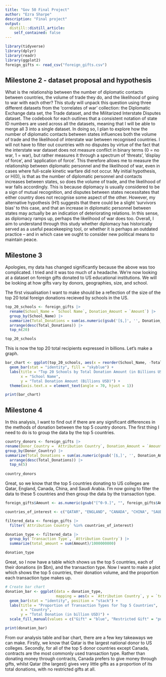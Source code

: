 ```yaml
---
title: "Gov 50 Final Project"
author: "Ezra Sharpe"
description: "Final project"
output:
  distill::distill_article:
    self_contained: false
---
```


```r
library(tidyverse)
library(dplyr)
library(readr)
library(ggplot2)
foreign_gifts <- read_csv("foreign_gifts.csv")
```

## Milestone 2 - dataset proposal and hypothesis

What is the relationship between the number of diplomatic contacts between 
countries, the volume of trade they do, and the likelihood of going to war with 
each other? This study will unpack this question using three different datasets
from the ‘correlates of war’ collection: the Diplomatic Exchange data set, the 
Trade dataset, and the Militarized Interstate Disputes dataset. The codebook for
each outlines that a consistent notation of state ID numbers are used across all
the datasets, meaning that I will be able to merge all 3 into a single dataset.
In doing so, I plan to explore how the number of diplomatic contacts between 
states influences both the volume of trade and the likelihood of interstate war
between recognised countries. I will not have to filter out countries with no 
disputes by virtue of the fact that the interstate war dataset does not measure
conflict in binary terms (0 = no war, 1 = war), but rather measures it through a spectrum of ‘threats’, ‘display of force’, and ‘application of force’. This 
therefore allows me to measure the relationship between diplomatic personnel and
the likelihood of war, even in cases where full-scale kinetic warfare did not 
occur. My initial hypothesis, or H(0), is that as the number of diplomatic 
personnel and contacts increases between states, so does the volume of trade, 
and the likelihood of war falls accordingly. This is because diplomacy is 
usually considered to be a sign of mutual recognition, and disputes between 
states necessitates that either country does not recognise some aspect of the 
other. However, my alternative hypothesis (H1) suggests that there could be a 
slight ‘survivors bias’ to this case, and that an increase in diplomatic 
personnel between states may actually be an indication of deteriorating 
relations. In this sense, as diplomacy ramps up, perhaps the likelihood of war
does too. Overall, I aim to understand through this study whether diplomacy has historically served as a useful peacekeeping tool, or whether it is perhaps an 
outdated practice – and in which case we ought to consider new political means 
to maintain peace. 

## Milestone 3

Apologies, my data has changed significantly because the above was too complicated.
I tried and it was too much of a headache. We're now looking at a dataset on foreign gifts donated to US educational institutions. We will be looking at how gifts vary by donors, geographies, size, and school. 

The first visualisation I want to make should be a reflection of the size of the top 20 total foreign donations recieved by schools in the US.

```r


top_20_schools <- foreign_gifts |>
  rename(School_Name = `School Name`, Donation_Amount = `Amount`) |>
  group_by(School_Name) |>
  summarize(Total_Donations = sum(as.numeric(gsub('[$,]', '', Donation_Amount))) / 1000000000) |>
  arrange(desc(Total_Donations)) |>
  top_n(20)

top_20_schools

```

This is now the top 20 total recipients expressed in billions. Let's make a graph.

```r

bar_chart <- ggplot(top_20_schools, aes(x = reorder(School_Name, -Total_Donations), y = Total_Donations)) +
  geom_bar(stat = "identity", fill = "skyblue") +
  labs(title = "Top 20 Schools by Total Donation Amount (in Billions USD)",
       x = "School Name",
       y = "Total Donation Amount (Billions USD)") +
  theme(axis.text.x = element_text(angle = 70, hjust = 1))

print(bar_chart)

```

## Milestone 4

In this analysis, I want to find out if there are any significant differences in 
the methods of donation between the top 5 country donors. The first thing I need
to do is to group the data by the top 5 countries.

```r

country_donors <- foreign_gifts |>
rename(Donor_Country = `Attribution Country`, Donation_Amount = `Amount`, Transaction_Method = `Transaction Type`) |>
group_by(Donor_Country) |>
summarize(Total_Donations = sum(as.numeric(gsub('[$,]', '', Donation_Amount)) / 1000000000)) |>
  arrange(desc(Total_Donations)) |>
  top_n(5)
  
country_donors

```

Great, so we know that the top 5 countries donating to US colleges are Qatar, 
England, Canada, China, and Saudi Arabia. I'm now going to filter the data to 
these 5 countries and then group the data by the transaction type. 

```r

foreign_gifts$Amount <- as.numeric(gsub("[^0-9.]", "", foreign_gifts$Amount))

countries_of_interest <- c("QATAR", "ENGLAND", "CANADA", "CHINA", "SAUDI ARABIA")

filtered_data <- foreign_gifts |>
  filter(`Attribution Country` %in% countries_of_interest)

donation_type <- filtered_data |>
  group_by(`Transaction Type`, `Attribution Country`) |>
  summarize(total_amount = sum(Amount)/1000000000) 

donation_type

```

Great, so I now have a table which shows us the top 5 countries, each of their 
donations (in $bn), and the transaction type. Now I want to make a plot which
shows the top 5 countries, their donation volume, and the proportion each
transaction type makes up.

```r
# Create bar chart
donation_bar <- ggplot(data = donation_type, 
                       mapping = aes(x = `Attribution Country`, y = `total_amount`, fill = `Transaction Type`)) +
  geom_bar(stat = "identity", position = "stack") +
  labs(title = "Proportion of Transaction Types for Top 5 Countries",
       x = "Country",
       y = "Total Donation (in billion USD)") +
  scale_fill_manual(values = c("Gift" = "blue", "Restricted Gift" = "purple", "Contract" = "red", "Restricted Contract" = "yellow"))

print(donation_bar)

```

From our analysis table and bar chart, there are a few key takeaways we can 
make. Firstly, we know that Qatar is the largest national donor to US colleges.
Secondly, for all of the top 5 donor countries except Canada, contracts are the
most commonly used transaction type. Rather than donating money through 
contracts, Canada prefers to give money through gifts, whilst Qatar 
(the largest) gives very little gifts as a proportion of its total donations, 
with no restricted gifts at all. 

